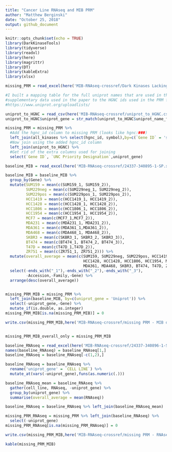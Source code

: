 ```yaml
---
title: "Cancer Line RNAseq and MIB PRM"
author: "Matthew Berginski"
date: "October 25, 2018"
output: github_document
---
```


```r
knitr::opts_chunk$set(echo = TRUE)
library(DarkKinaseTools)
library(tidyverse)
library(readxl)
library(here)
library(magrittr)
library(DT)
library(kableExtra)
library(xlsx)
```


```r
missing_PRM = read_excel(here('MIB-RNAseq-crossref/Dark Kinases Lacking PRM Assays - 102418.xlsx'))

#I built a mapping table for the full uniprot names that are used in the
#supplementary data used in the paper to the HGNC ids used in the PRM file
#https://www.uniprot.org/uploadlists/

uniprot_to_HGNC = read_csv(here('MIB-RNAseq-crossref/uniprot_to_HGNC.csv'))
uniprot_to_HGNC$uniprot_gene = str_match(uniprot_to_HGNC$uniprot_name_full,"(.+)_")[,2]

missing_PRM = missing_PRM %>% 
  #Add the hgnc_id column to missing PRM (looks like hgnc:###)
  left_join(all_kinases %>% select(hgnc_id, symbol),by=c(`Gene ID` = 'symbol')) %>%
  #Now join using the added hgnc_id column
  left_join(uniprot_to_HGNC) %>%
  #Get rid of the extra columns used for joining
  select(`Gene ID`, `UNC Priority Designation`,uniprot_gene)

baseline_MIB = read_excel(here('MIB-RNAseq-crossref/24337-340895-1-SP.xlsx'), skip=2) 

baseline_MIB = baseline_MIB %>% 
  group_by(Gene) %>%
  mutate(SUM159 = mean(c(SUM159_1, SUM159_2)),
         SUM229neg = mean(c(SUM229neg_1, SUM229neg_2)),
         SUM229pos = mean(c(SUM229pos_1, SUM229pos_2)),
         HCC1419 = mean(c(HCC1419_1, HCC1419_2)),
         HCC1428 = mean(c(HCC1428_1, HCC1428_2)),
         HCC1806 = mean(c(HCC1806_1, HCC1806_2)),
         HCC1954 = mean(c(HCC1954_1, HCC1954_2)),
         MCF7 = mean(c(MCF7_1,MCF7_2)),
         MDA231 = mean(c(MDA231_1, MDA231_2)),
         MDA361 = mean(c(MDA361_1,MDA361_2)),
         MDA468 = mean(c(MDA468_1, MDA468_2)),
         SKBR3 = mean(c(SKBR3_1, SKBR3_2, SKBR3_3)),
         BT474 = mean(c(BT474_1, BT474_2, BT474_3)),
         T47D = mean(c(T47D_1,T47D_2)),
         ZR751 = mean(c(ZR751_1, ZR751_2))) %>%
  mutate(overall_average = mean(c(SUM159, SUM229neg, SUM229pos, HCC1419, 
                                  HCC1428, HCC1428, HCC1806, HCC1954, MCF7, MDA231,
                                  MDA361, MDA468, SKBR3, BT474, T47D, ZR751))) %>%
  select(-ends_with("_1"),-ends_with("_2"),-ends_with("_3"),
         -Accession,-Family,-Gene) %>%
  arrange(desc(overall_average))


missing_PRM_MIB = missing_PRM %>% 
  left_join(baseline_MIB, by=c(uniprot_gene = 'Uniprot')) %>%
  select(-uniprot_gene,-Gene) %>%
  mutate_if(is.double, as.integer)
missing_PRM_MIB[is.na(missing_PRM_MIB)] = 0

write.csv(missing_PRM_MIB,here('MIB-RNAseq-crossref/missing PRM - MIB data.csv'), row.names = F)


missing_PRM_MIB_overall_only = missing_PRM_MIB
```

```r
baseline_RNAseq = read_excel(here('MIB-RNAseq-crossref/24337-340896-1-SP.xlsx'))
names(baseline_RNAseq) = baseline_RNAseq[1,]
baseline_RNAseq = baseline_RNAseq[-c(1,2),]

baseline_RNAseq = baseline_RNAseq %>%
  rename('uniprot_gene' = `CELL LINE`) %>%
  mutate_at(vars(-uniprot_gene),funs(as.numeric(.)))

baseline_RNAseq_mean = baseline_RNAseq %>%
  gather(cell_line, RNAseq, -uniprot_gene) %>%
  group_by(uniprot_gene) %>%
  summarise(overall_average = mean(RNAseq))

baseline_RNAseq = baseline_RNAseq %>% left_join(baseline_RNAseq_mean)

missing_PRM_RNAseq = missing_PRM %>% left_join(baseline_RNAseq) %>%
  select(-uniprot_gene)
missing_PRM_RNAseq[is.na(missing_PRM_RNAseq)] = 0

write.csv(missing_PRM_MIB,here('MIB-RNAseq-crossref/missing PRM - RNAseq Data.csv'), row.names = F)
```

```r
kable(missing_PRM_MIB)
```


